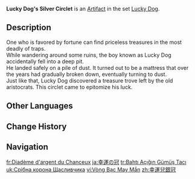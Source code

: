{{Artifact Infobox
|image = Item Lucky Dog's Silver Circlet.png
|set   = Lucky Dog
|piece = Circlet of Logos
}}
{{Description|Its former owner once fell into a cave and found the treasure trove of an exiled royal. This is a souvenir from that incident.}}
'''Lucky Dog's Silver Circlet''' is an [[Artifact]] in the set [[Lucky Dog]].

==Description==
One who is favored by fortune can find priceless treasures in the most deadly of traps.<br>While wandering around some ruins, the boy known as Lucky Dog accidentally fell into a deep pit.<br>He landed safely on a pile of dust. It turned out to be a mattress that over the years had gradually broken down, eventually turning to dust.<br>Just like that, Lucky Dog discovered a treasure trove left by the old aristocrats. This circlet came to epitomize his luck.

==Other Languages==
{{Other Languages
|en      = Lucky Dog's Silver Circlet
|zhs     = 幸运儿银冠
|zhs_rm  = Xìngyùn'ér Yín Guān
|zht     = 幸運兒銀冠
|zht_rm  = Xìngyùn'ér Yín Guān
|zh_tl   = Lucky Dog Silver Crown
|ja      = 幸運の冠
|ja_rm   = Kou'un no Kanmuri
|ja_tl   = Crown of Good Luck
|ko      = 행운아의 은관
|ko_rm   = Haeng'una-ui Eungwan
|ko_tl   = Lucky Person's Silver Crown
|es      = Tiara de Plata del Afortunado
|es_tl   = Silver Tiara of the Lucky One
|fr      = Diadème d'argent du Chanceux
|fr_tl   = Silver Diadem of the Lucky One
|ru      = Серебряная корона везунчика
|ru_tl   = {{Lex|Lucky Dog|ru}}'s Silver Crown
|th      = Lucky Dog's Silver Circlet
|vi      = Vòng Bạc May Mắn
|vi_tl   = 
|de      = Silberner Glückshaarreif
|de_tl   = Lucky Silver Circlet
|id      = Lucky Dog's Silver Circlet
|pt      = Grinalda de Prata do Sortudo
|pt_tl   = 
|tr      = Bahtı Açığın Gümüş Tacı
|tr_tl   = Lucky One's Silver Crown
|it      = Corona d'argento di Fortunello
|it_tl   = Fortunello's Silver Crown
|it_note = The way {{it|Fortunello}} has a capital letter might indicate that it's a person's name. Additionally, if it was an adjective, the localization would have been {{it|del fortunello}}.
}}

==Change History==
{{Change History|1.0}}

==Navigation==
{{Artifact Set Navbox|Lucky Dog}}

[[fr:Diadème d'argent du Chanceux]]
[[ja:幸運の冠]]
[[tr:Bahtı Açığın Gümüş Tacı]]
[[uk:Срібна корона Щасливчика]]
[[vi:Vòng Bạc May Mắn]]
[[zh:幸運兒銀冠]]